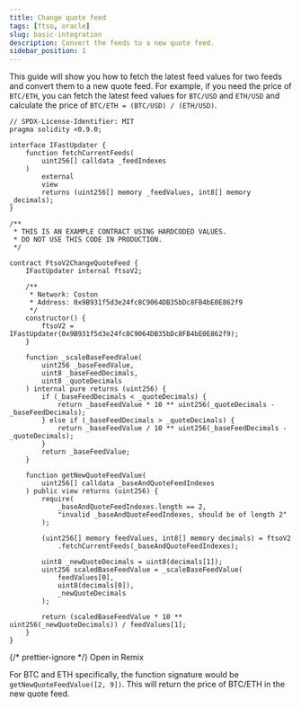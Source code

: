 ```yaml
---
title: Change quote feed
tags: [ftso, oracle]
slug: basic-integration
description: Convert the feeds to a new quote feed.
sidebar_position: 1
---
```



This guide will show you how to fetch the latest feed values for two feeds and convert them to a new quote feed. For example, if you need the price of `BTC/ETH`, you can fetch the latest feed values for `BTC/USD` and `ETH/USD` and calculate the price of `BTC/ETH = (BTC/USD) / (ETH/USD)`.

```solidity title="FtsoV2ChangeQuoteFeed.sol"// SPDX-License-Identifier: MIT
// SPDX-License-Identifier: MIT
pragma solidity <0.9.0;

interface IFastUpdater {
    function fetchCurrentFeeds(
        uint256[] calldata _feedIndexes
    )
        external
        view
        returns (uint256[] memory _feedValues, int8[] memory _decimals);
}

/**
 * THIS IS AN EXAMPLE CONTRACT USING HARDCODED VALUES.
 * DO NOT USE THIS CODE IN PRODUCTION.
 */

contract FtsoV2ChangeQuoteFeed {
    IFastUpdater internal ftsoV2;

    /**
     * Network: Coston
     * Address: 0x9B931f5d3e24fc8C9064DB35bDc8FB4bE0E862f9
     */
    constructor() {
        ftsoV2 = IFastUpdater(0x9B931f5d3e24fc8C9064DB35bDc8FB4bE0E862f9);
    }

    function _scaleBaseFeedValue(
        uint256 _baseFeedValue,
        uint8 _baseFeedDecimals,
        uint8 _quoteDecimals
    ) internal pure returns (uint256) {
        if (_baseFeedDecimals < _quoteDecimals) {
            return _baseFeedValue * 10 ** uint256(_quoteDecimals - _baseFeedDecimals);
        } else if (_baseFeedDecimals > _quoteDecimals) {
            return _baseFeedValue / 10 ** uint256(_baseFeedDecimals - _quoteDecimals);
        }
        return _baseFeedValue;
    }

    function getNewQuoteFeedValue(
        uint256[] calldata _baseAndQuoteFeedIndexes
    ) public view returns (uint256) {
        require(
            _baseAndQuoteFeedIndexes.length == 2,
            "invalid _baseAndQuoteFeedIndexes, should be of length 2"
        );

        (uint256[] memory feedValues, int8[] memory decimals) = ftsoV2
            .fetchCurrentFeeds(_baseAndQuoteFeedIndexes);

        uint8 _newQuoteDecimals = uint8(decimals[1]);
        uint256 scaledBaseFeedValue = _scaleBaseFeedValue(
            feedValues[0],
            uint8(decimals[0]),
            _newQuoteDecimals
        );

        return (scaledBaseFeedValue * 10 ** uint256(_newQuoteDecimals)) / feedValues[1];
    }
}
```

{/* prettier-ignore */}
<Remix href="https://remix.ethereum.org/#version=soljson-v0.8.25+commit.b61c2a91.js&optimize=true&runs=200&gist=d6181b71e7932701efbc6c3c78898f5a">Open in Remix</Remix>

For BTC and ETH specifically, the function signature would be `getNewQuoteFeedValue([2, 9])`. This will return the price of BTC/ETH in the new quote feed.

